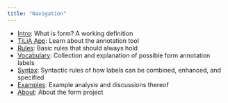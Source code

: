 ```yaml
---
title: "Navigation"
---
```


* [Intro](wiki/What-is-form!-(Working-definition).md): What is form? A working definition
* [TiLiA App](wiki/Annotation-Tool.md): Learn about the annotation tool
* [Rules](wiki/Finding-the-Guidelines.md): Basic rules that should always hold
* [Vocabulary](wiki/Vocabulary-of-formal-concepts.md): Collection and explanation of possible form annotation labels
* [Syntax](wiki/Syntax.md): Syntactic rules of how labels can be combined, enhanced, and specified
* [Examples](wiki/Examples.md): Example analysis and discussions thereof
* [About](about.qmd): About the form project